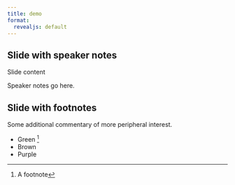 ```yaml
---
title: demo
format: 
  revealjs: default
---
```


## Slide with speaker notes

Slide content

::: {.notes}
Speaker notes go here.
:::

## Slide with footnotes

::: aside
Some additional commentary of more peripheral interest.
:::

- Green ^[A footnote]
- Brown
- Purple

